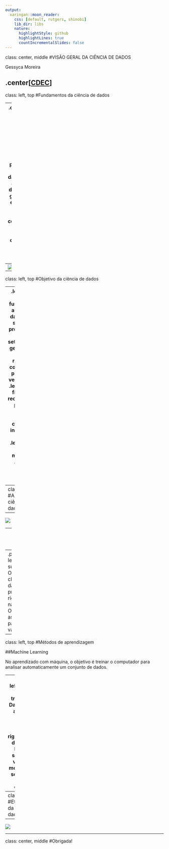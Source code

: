 ---
output:
  xaringan::moon_reader:
    css: [default, rutgers, shinobi]
    lib_dir: libs
    nature:
      highlightStyle: github
      highlightLines: true
      countIncrementalSlides: false
---
class: center, middle
#VISÃO GERAL DA CIÊNCIA DE DADOS

Gessyca Moreira

.center[[CDEC](https://bendeivide.github.io/cdec/)]
---
class: left, top
#Fundamentos da ciência de dados

--
.center[De uma forma totalmente contrária ao que muitas pessoas pensam ao escutar este termo pela primeira vez, a ciência de dados vai muito além de linha de códigos, em geral sua base é formada por três grandes pilares de conhecimentos, sendo eles a estatística, computação e nossa perspectiva humana.]
--
![](Fundamentos da ciência de dados.png)
---
class: left, top
#Objetivo da ciência de dados

--
.left[Usando esses fundamentos, a ciência de dados, visa a solução de problemas em diversos setores e pode gerar os mais diversos resultados, como:]
.left[O produto que venderá mais]
.left[Qual é os filmes mais recomendados para cada pessoa[
.left[Se o cliente será inadimplente ou não]
.left[Previsão de falhas mecânicas]
.left[Entre outras diversas áreas]
---
class: left, top
#Aplicações da ciência de dados

--
![](aplicacao de ciencia de dados.png)

---
class: left, top
#Métodos de aprendizagem

##Statistical Learning

No aprendizado com estatística, encontramos duas de técnicas o aprendizado supervisionado e não supervisionado

--
.pull-left[###Aprendizado supervisionado
Obtém previsões e classificações através das variáveis preditoras.]
.pull-right[###Aprendizado não supervisionado
Obtém descrição de associações e padrões entre as variáveis.]

---
class: left, top
#Métodos de aprendizagem

##Machine Learning

No aprendizado com máquina, o objetivo é treinar o computador para analisar automaticamente um conjunto de dados.

--
.pull-left[###Dados de treinamentos
Dados que são aplicados a vários modelos.]
.pull-right[###Dados de validação
Dados que servem para validar qual modelo melhor se adequa ao resultado esperado.]

---
class: left, top
#Etapas básicas da ciência de dados
--
![](ETAPAS.png)

---
class: center, middle
#Obrigada!
